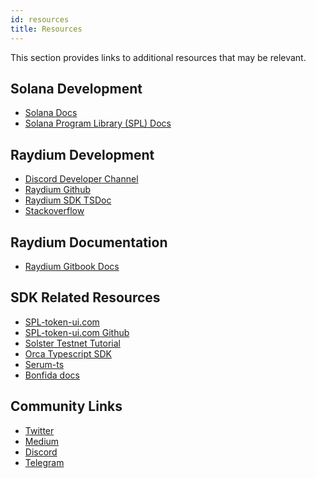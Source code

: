 ```yaml
---
id: resources
title: Resources
---
```


This section provides links to additional resources that may 
be relevant.

## Solana Development
- [Solana Docs](https://docs.solana.com/)
- [Solana Program Library (SPL) Docs](https://spl.solana.com/)

## Raydium Development 

- [Discord Developer Channel](https://discord.com/channels/813741812598439958/813750197423308820)
- [Raydium Github](https://github.com/raydium-io)
- [Raydium SDK TSDoc](https://sdk.raydium.io/)
- [Stackoverflow](https://stackoverflow.com/search?q=raydium)

## Raydium Documentation

- [Raydium Gitbook Docs](https://raydium.gitbook.io/raydium/)

## SDK Related Resources

- [SPL-token-ui.com](https://www.spl-token-ui.com/#/token-faucets)
- [SPL-token-ui.com Github](https://github.com/paul-schaaf/spl-token-ui)
- [Solster Testnet Tutorial](https://docs.solster.finance/solster-testnet-launch/solster-ido-launchpad-testnet-round-1)
- [Orca Typescript SDK](https://github.com/orca-so/typescript-sdk)
- [Serum-ts](https://github.com/project-serum/serum-ts)
- [Bonfida docs](https://docs.bonfida.com/#introduction)

## Community Links

- [Twitter](https://twitter.com/RaydiumProtocol)
- [Medium](https://raydium.medium.com)
- [Discord](https://discord.gg/raydium)
- [Telegram](https://t.me/raydiumprotocol)
